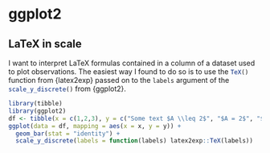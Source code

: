 # ggplot2

## LaTeX in scale

I want to interpret LaTeX formulas contained in a column of a dataset used to plot observations. The easiest way I found to do so is to use the `TeX()`{.R} function from {latex2exp} passed on to the `labels` argument of the `scale_y_discrete()`{.R} from {ggplot2}.

```r
library(tibble)
library(ggplot2)
df <- tibble(x = c(1,2,3), y = c("Some text $A \\leq 2$", "$A = 2$", "$A \\geq 2$"))
ggplot(data = df, mapping = aes(x = x, y = y)) +
  geom_bar(stat = "identity") +
  scale_y_discrete(labels = function(labels) latex2exp::TeX(labels))
```

